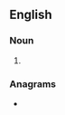 ==English==

===Noun===
{{head|en|noun plural form}}

# {{plural of|biter|lang=en}}

===Anagrams===
* {{anagrams|en|a=beirst|Bertis|Breits|Sibert|bestir|bister|bistre|bitser|rebits|tribes}}